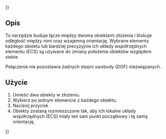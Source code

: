{{UnfinishedDocu{{#translation:}}}}
<languages/>

{{Docnav/pl
|[[Assembly3_ConstraintCoincidence/pl|Zbieżność płaszczyzn]]
|[[Assembly3_ConstraintAttachmentOffset/pl|Odsunięcie mocowania]]
|[[Assembly3_Workbench/pl|środowisko pracy Assembly3]]
|IconL=Assembly_ConstraintCoincidence.svg‎‎
|IconR=Assembly_ConstraintAttachmentOffset.svg‎‎
|IconC=Assembly3_workbench_icon.svg
}}

{{GuiCommand/pl
|Name=Assembly3 ConstraintAttachment
|Name/pl=Assembly3: Wiązanie mocowania
|Icon=Part_Attachment.svg
|Workbenches=[[Assembly3_Workbench/pl|Assembly3]]
}}

<span id="Description"></span>
==Opis==

To narzędzie buduje łącze między dwoma obiektami złożenia i blokuje odległość między nimi oraz wzajemną orientację. Wybrane elementy każdego obiektu lub bardziej precyzyjnie ich układy współrzędnych elementu (ECS) są używane do zmiany położenia obiektów względem siebie.

Połączenie nie pozostawia żadnych stopni swobody (DOF) niezwiązanych.

<span id="Usage"></span>
==Użycie== 

# Umieść dwa obiekty w złożeniu.
# Wybierz po jednym elemencie z każdego obiektu.
# Naciśnij przycisk {{Button|[[Image:Part_Attachment.svg|16px]] [[Assembly3_ConstraintAttachment|Utwórz wiązanie "Attachment"]]}}.
# Obiekty zostaną rozmieszczone tak, aby ich lokalne układy współrzędnych (ECS) miały ten sam punkt początkowy i tę samą orientację.


{{Docnav/pl
|[[Assembly3_ConstraintCoincidence/pl|Zbieżność płaszczyzn]]
|[[Assembly3_ConstraintAttachmentOffset/pl|Odsunięcie mocowania]]
|[[Assembly3_Workbench/pl|środowisko pracy Assembly3]]
|IconL=Assembly_ConstraintCoincidence.svg‎‎
|IconR=Assembly_ConstraintAttachmentOffset.svg‎‎
|IconC=Assembly3_workbench_icon.svg
}}

{{Userdocnavi{{#translation:}}}}
